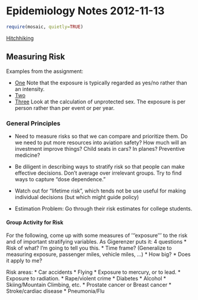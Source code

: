 Epidemiology Notes 2012-11-13
=====================
```r
require(mosaic, quietly=TRUE)
```

[Hitchhiking](http://www.nytimes.com/2012/11/11/opinion/sunday/hitchhikings-time-has-come-again.html?_r=0)



Measuring Risk
-------------

Examples from the assignment:

* [One](https://moodle.macalester.edu/mod/assign/view.php?id=25737&sid=14132&gid=14132&plugin=onlinetext&action=viewpluginassignsubmission&returnaction=grading&returnparams=) Note that the exposure is typically regarded as yes/no rather than an intensity.
* [Two](https://moodle.macalester.edu/mod/assign/view.php?id=25737&sid=14174&gid=14174&plugin=onlinetext&action=viewpluginassignsubmission&returnaction=grading&returnparams=)
* [Three](https://moodle.macalester.edu/mod/assign/view.php?id=25737&sid=14198&gid=14198&plugin=onlinetext&action=viewpluginassignsubmission&returnaction=grading&returnparams=) Look at the calculation of unprotected sex.  The exposure is per person rather than per event or per year.

### General Principles
* Need to measure risks so that we can compare and prioritize them.  Do we need to put more resources into aviation safety?  How much will an investment improve things?  Child seats in cars?  In planes?  Preventive medicine?
* Be diligent in describing ways to stratify risk so that people can make effective decisions.  Don't average over irrelevant groups.  Try to find ways to capture "dose dependence."
* Watch out for "lifetime risk", which tends not be use useful for making individual decisions (but which might guide policy)

* Estimation Problem: Go through their risk estimates for college students.

#### Group Activity for Risk
For the following, come up with some measures of '''exposure''' to the risk and of important stratifying variables. As Gigerenzer puts it: 4 questions
* Risk of what?  I'm going to tell you this.
* Time frame?  (Generalize to measuring exposure, passenger miles, vehicle miles, ...)
* How big?
* Does it apply to me?



Risk areas:
* Car accidents
* Flying
* Exposure to mercury, or to lead.
* Exposure to radiation.
* Rape/violent crime
* Diabetes
* Alcohol
* Skiing/Mountain Climbing, etc.
* Prostate cancer or Breast cancer
* Stroke/cardiac disease
* Pneumonia/Flu


